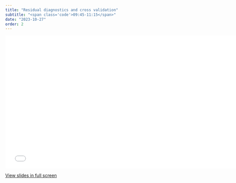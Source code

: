 ```yaml
---
title: "Residual diagnostics and cross validation"
subtitle: "<span class='code'>09:45-11:15</span>"
date: "2023-10-27"
order: 2
---
```


<!-- Materials will be distributed sooner to the event. -->

```{=html}
<embed src="../../materials/05_accuracy_advance.pdf" type="application/pdf" width="750px" height="420px">
```

[View slides in full screen](../../materials/05_accuracy_advance.pdf)

